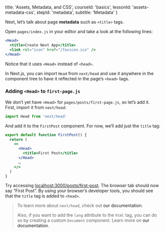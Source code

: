 
  title: 'Assets, Metadata, and CSS',
  courseId: 'basics',
  lessonId: 'assets-metadata-css',
  stepId: 'metadata',
  subtitle: 'Metadata'
}

Next, let’s talk about page **metadata** such as `<title>` tags.

Open `pages/index.js` in your editor and take a look at the following lines:

```jsx
<Head>
  <title>Create Next App</title>
  <link rel="icon" href="/favicon.ico" />
</Head>
```

Notice that it uses `<Head>` instead of `<head>`.

In Next.js, you can import `Head` from `next/head` and use it anywhere in the component tree to have it reflected in the page’s `<head>` tags.

### Adding `<Head>` to `first-page.js`

We don’t yet have `<Head>` for `pages/posts/first-page.js`, so let’s add it. First, import it from `next/head`:

```js
import Head from 'next/head'
```

And add it to the `FirstPost` component. For now, we‘ll add just the `title` tag:

```jsx
export default function FirstPost() {
  return (
    <>
      <Head>
        <title>First Post</title>
      </Head>
      …
    </>
  )
}
```

Try accessing [localhost:3000/posts/first-post](http://localhost:3000/posts/first-post). The browser tab should now say “First Post”. By using your browser’s developer tools, you should see that the `title` tag is added to `<head>`.

> To learn more about `next/head`, check out <Link href="/docs/[...slug]" as="/docs/api-reference/next/head"><a>our documentation</a></Link>.
>
> Also, if you want to add the `lang` attribute to the `html` tag, you can do so by creating a custom `Document` component. Learn more on <Link href="/docs/[...slug]" as="/docs/advanced-features/custom-document"><a>our documentation</a></Link>.

